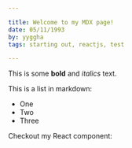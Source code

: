 ```yaml
---

title: Welcome to my MDX page!
date: 05/11/1993
by: yyggha
tags: starting out, reactjs, test

---
```


This is some **bold** and _italics_ text.

This is a list in markdown:

-  One
-  Two
-  Three

Checkout my React component:
